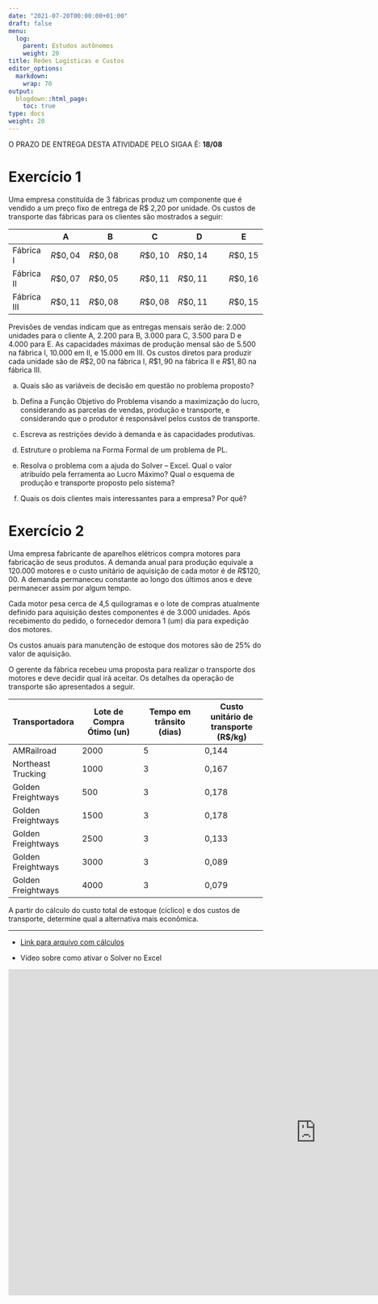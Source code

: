 ```yaml
---
date: "2021-07-20T00:00:00+01:00"
draft: false
menu:
  log:
    parent: Estudos autônomos
    weight: 20
title: Redes Logísticas e Custos
editor_options: 
  markdown: 
    wrap: 70
output: 
  blogdown::html_page:
    toc: true
type: docs
weight: 20
---
```


O PRAZO DE ENTREGA DESTA ATIVIDADE PELO SIGAA É: **18/08**

# Exercício 1

Uma empresa constituída de 3 fábricas produz um componente que é vendido a um preço fixo de entrega de R$ 2,20 por unidade. Os custos de transporte das fábricas para os clientes são mostrados a seguir:


|   |	A	|B	|C|	D	|E|
|---|---|----|---|----|---|
Fábrica I	| $R\$0,04$  |	$R\$0,08$ |	$R\$0,10$|	$R\$0,14$|	$R\$0,15$
Fábrica II|	$R\$0,07$ |	$R\$0,05$ | $R\$0,11$	| $R\$0,11$ | $R\$0,16$
Fábrica III	| $R\$0,11$	|$R\$0,08$ | $R\$0,08$	| $R\$0,11$ | $R\$0,15$


Previsões de vendas indicam que as entregas mensais serão de: 2.000 unidades para o cliente A, 2.200 para B, 3.000 para C, 3.500 para D e 4.000 para E. As capacidades máximas de produção mensal são de 5.500 na fábrica I, 10.000 em II, e 15.000 em III. Os custos diretos para produzir cada unidade são de $R\$ 2,00$ na fábrica I, $R\$ 1,90$ na fábrica II e $R\$ 1,80$ na fábrica III.

a)	Quais são as variáveis de decisão em questão no problema proposto?

b)	Defina a Função Objetivo do Problema visando a maximização do lucro, considerando as parcelas de vendas, produção e transporte, e considerando que o produtor é responsável pelos custos de transporte.

c)	Escreva as restrições devido à demanda e às capacidades produtivas.

d)	Estruture o problema na Forma Formal de um problema de PL.

e)	Resolva o problema com a ajuda do Solver – Excel. Qual o valor atribuído pela ferramenta ao Lucro Máximo? Qual o esquema de produção e transporte proposto pelo sistema?

f)	Quais os dois clientes mais interessantes para a empresa? Por quê? 

# Exercício 2

Uma empresa fabricante de aparelhos elétricos compra motores para fabricação de seus produtos. A demanda anual para produção equivale a 120.000 motores e o custo unitário de aquisição de cada motor é de $R\$ 120,00$. A demanda permaneceu constante ao longo dos últimos anos e deve permanecer assim por algum tempo.

Cada motor pesa cerca de 4,5 quilogramas e o lote de compras atualmente definido para aquisição destes componentes é de 3.000 unidades. Após recebimento do pedido, o fornecedor demora 1 (um) dia para expedição dos motores.

Os custos anuais para manutenção de estoque dos motores são de 25% do valor de aquisição. 

O gerente da fábrica recebeu uma proposta para realizar o transporte dos motores e deve decidir qual irá aceitar. Os detalhes da operação de transporte são apresentados a seguir. 

|Transportadora	|Lote de Compra Ótimo (un)	|Tempo em trânsito (dias)	|Custo unitário de transporte (R$/kg)|
|---|---|---|---|
|AMRailroad|	2000|	5	|0,144|
|Northeast Trucking	|1000	|3|	0,167|
|Golden Freightways|	500|	3|	0,178|
|Golden Freightways	|1500|	3	|0,178|
|Golden Freightways	|2500	|3	|0,133|
|Golden Freightways	|3000	|3	|0,089|
|Golden Freightways	|4000	|3|	0,079|

A partir do cálculo do custo total de estoque (cíclico) e dos custos de transporte, determine qual a alternativa mais econômica. 

<hr>

- [Link para arquivo com cálculos](https://www.dropbox.com/s/jy45ct453y7zsjb/ea_6.xlsx?dl=0)

- Vídeo sobre como ativar o Solver no Excel

<iframe width="1218" height="645" src="https://www.youtube.com/embed/CXbibyCtUNc" title="YouTube video player" frameborder="0" allow="accelerometer; autoplay; clipboard-write; encrypted-media; gyroscope; picture-in-picture" allowfullscreen></iframe>
